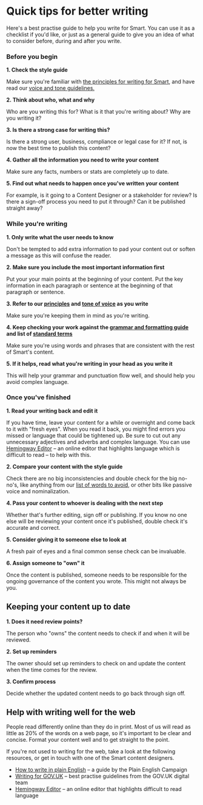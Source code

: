 
<Meta title="Design system/Write Smart/Quick tips" />

# Quick tips for better writing

Here's a best practise guide to help you write for Smart. You can use it as a checklist if you'd like, or just as a general guide to give you an idea of what to consider before, during and after you write.

### Before you begin
**1. Check the style guide**

Make sure you're familiar with [the principles for writing for Smart](https://www.example.com), and have read our [voice and tone guidelines.](https://www.example.com)

**2. Think about who, what and why**

Who are you writing this for? What is it that you're writing about? Why are you writing it?

**3. Is there a strong case for writing this?**

Is there a strong user, business, compliance or legal case for it? If not, is now the best time to publish this content?

**4. Gather all the information you need to write your content**

Make sure any facts, numbers or stats are completely up to date.

**5. Find out what needs to happen once you've written your content**

For example, is it going to a Content Designer or a stakeholder for review? Is there a sign-off process you need to put it through? Can it be published straight away?

### While you're writing
**1. Only write what the user needs to know**

Don't be tempted to add extra information to pad your content out or soften a message as this will confuse the reader.

**2. Make sure you include the most important information first**

Put your your main points at the beginning of your content. Put the key information in each paragraph or sentence at the beginning of that paragraph or sentence.

**3. Refer to our [principles](https://www.example.com) and [tone of voice](https://www.example.com) as you write**

Make sure you're keeping them in mind as you're writing.

**4. Keep checking your work against the [grammar and formatting guide](https://www.example.com) and list of [standard terms](https://www.example.com)**

Make sure you're using words and phrases that are consistent with the rest of Smart's content.

**5. If it helps, read what you're writing in your head as you write it**

This will help your grammar and punctuation flow well, and should help you avoid complex language.

### Once you've finished
**1. Read your writing back and edit it**

If you have time, leave your content for a while or overnight and come back to it with "fresh eyes". When you read it back, you might find errors you missed or language that could be tightened up. Be sure to cut out any unnecessary adjectives and adverbs and complex language. You can use [Hemingway Editor](https://www.example.com) – an online editor that highlights language which is difficult to read – to help with this.

**2. Compare your content with the style guide**

Check there are no big inconsistencies and double check for the big no-no's, like anything from our [list of words to avoid](https://www.example.com), or other bits like passive voice and nominalization.

**4. Pass your content to whoever is dealing with the next step**

Whether that's further editing, sign off or publishing. If you know no one else will be reviewing your content once it's published, double check it's accurate and correct.

**5. Consider giving it to someone else to look at**

A fresh pair of eyes and a final common sense check can be invaluable.

**6. Assign someone to "own" it**

Once the content is published, someone needs to be responsible for the ongoing governance of the content you wrote. This might not always be you.

## Keeping your content up to date
**1. Does it need review points?**

The person who "owns" the content needs to check if and when it will be reviewed.

**2. Set up reminders**

The owner should set up reminders to check on and update the content when the time comes for the review.

**3. Confirm process**

Decide whether the updated content needs to go back through sign off.



## Help with writing well for the web
People read differently online than they do in print. Most of us will read as little as 20% of the words on a web page, so it's important to be clear and concise. Format your content well and to get straight to the point.

If you're not used to writing for the web, take a look at the following resources, or get in touch with one of the Smart content designers.

- [How to write in plain English](https://www.example.com) – a guide by the Plain English Campaign
- [Writing for GOV.UK](https://www.example.com) –  best practise guidelines from the GOV.UK digital team
- [Hemingway Editor](https://www.example.com) – an online editor that highlights difficult to read language
